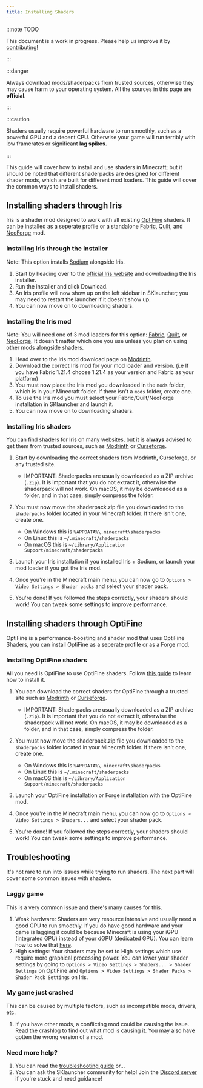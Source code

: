 ```yaml
---
title: Installing Shaders
---
```


:::note TODO

This document is a work in progress. Please help us improve it by [contributing](/contributing/docs.mdx)!

:::

:::danger

Always download mods/shaderpacks from trusted sources, otherwise they may cause harm to your operating system. All the sources in this page are **official**.

:::

:::caution

Shaders usually require powerful hardware to run smoothly, such as a powerful GPU and a decent CPU. Otherwise your game will run terribly with low framerates
or significant **lag spikes.**

:::

This guide will cover how to install and use shaders in Minecraft; but it should be noted that different shaderpacks are designed for
different shader mods, which are built for different mod loaders. This guide will cover the common ways to install shaders.

## Installing shaders through Iris
Iris is a shader mod designed to work with all existing [OptiFine](/modding/optifine.mdx) shaders. It can be installed
as a seperate profile or a standalone [Fabric](/modding/fabric.mdx), [Quilt](/modding/quilt.mdx), and [NeoForge](/modding/neoforge.mdx) mod.

### Installing Iris through the Installer
Note: This option installs [Sodium](https://modrinth.com/mod/sodium) alongside Iris.

1. Start by heading over to the [official Iris website](https://www.irisshaders.dev/download) and downloading the Iris installer.
2. Run the installer and click Download.
3. An Iris profile will now show up on the left sidebar in SKlauncher; you may need to restart the launcher if it doesn't show up.
4. You can now move on to downloading shaders.

### Installing the Iris mod
Note: You will need one of 3 mod loaders for this option: [Fabric](/modding/fabric.mdx), [Quilt](/modding/quilt.mdx), or [NeoForge](/modding/neoforge.mdx).
It doesn't matter which one you use unless you plan on using other mods alongside shaders.

1. Head over to the Iris mod download page on [Modrinth](https://modrinth.com/mod/iris).
2. Download the correct Iris mod for your mod loader and version. (i.e If you have Fabric 1.21.4 choose 1.21.4 as your version and Fabric as your platform)
3. You must now place the Iris mod you downloaded in the `mods` folder, which is in your Minecraft folder. If there isn't a `mods` folder, create one.
4. To use the Iris mod you must select your Fabric/Quilt/NeoForge installation in SKlauncher and launch it.
5. You can now move on to downloading shaders.

### Installing Iris shaders
You can find shaders for Iris on many websites, but it is **always** advised to get them from trusted sources,
such as [Modrinth](https://modrinth.com/shaders?g=categories:iris) or [Curseforge](https://www.curseforge.com/minecraft/search?class=shaders).

1. Start by downloading the correct shaders from Modrinth, Curseforge, or any trusted site.
    - IMPORTANT: Shaderpacks are usually downloaded as a ZIP archive (`.zip`). It is important that you do not extract it, otherwise the shaderpack will not work. On macOS, it may be downloaded as a folder, and in that case, simply compress the folder.

2. You must now move the shaderpack.zip file you downloaded to the `shaderpacks` folder located in your Minecraft folder. If there isn't one, create one.
    - On Windows this is `%APPDATA%\.minecraft\shaderpacks`
    - On Linux this is `~/.minecraft/shaderpacks`
    - On macOS this is `~/Library/Application Support/minecraft/shaderpacks`

3. Launch your Iris installation if you installed Iris + Sodium, or launch your mod loader if you got the Iris mod.
4. Once you're in the Minecraft main menu, you can now go to `Options > Video Settings > Shader packs` and select your shader pack.
5. You're done! If you followed the steps correctly, your shaders should work! You can tweak some settings to improve performance.

## Installing shaders through OptiFine
OptiFine is a performance-boosting and shader mod that uses OptiFine Shaders, you can install OptiFine as a seperate profile or as a Forge mod.

### Installing OptiFine shaders
All you need is OptiFine to use OptiFine shaders. Follow [this guide](/modding/optifine.mdx) to learn how to install it.

1. You can download the correct shaders for OptiFine through a trusted site such as [Modrinth](https://modrinth.com/shaders?g=categories:optifine) or [Curseforge](https://www.curseforge.com/minecraft/search?class=shaders).
    - IMPORTANT: Shaderpacks are usually downloaded as a ZIP archive (`.zip`). It is important that you do not extract it, otherwise the shaderpack will not work. On macOS, it may be downloaded as a folder, and in that case, simply compress the folder.

2. You must now move the shaderpack.zip file you downloaded to the `shaderpacks` folder located in your Minecraft folder. If there isn't one, create one.
    - On Windows this is `%APPDATA%\.minecraft\shaderpacks`
    - On Linux this is `~/.minecraft/shaderpacks`
    - On macOS this is `~/Library/Application Support/minecraft/shaderpacks`

3. Launch your OptiFine installation or Forge installation with the OptiFine mod.
4. Once you're in the Minecraft main menu, you can now go to `Options > Video Settings > Shaders...` and select your shader pack.
5. You're done! If you followed the steps correctly, your shaders should work! You can tweak some settings to improve performance.

## Troubleshooting

It's not rare to run into issues while trying to run shaders. The next part will cover some common issues with shaders.

### Laggy game
This is a very common issue and there's many causes for this.

1. Weak hardware: Shaders are very resource intensive and usually need a good GPU to run smoothly. If you do have good hardware and your game
is lagging it could be because Minecraft is using your iGPU (integrated GPU) instead of your dGPU (dedicated GPU). You can learn how to solve
that [here](/faq/game-related#how-to-change-the-gpu-used-in-the-game).
2. High settings: Your shaders may be set to High settings which use require more graphical processing power. You can lower your shader
settings by going to `Options > Video Settings > Shaders... > Shader Settings` on OptiFine and `Options > Video Settings > Shader Packs > Shader Pack Settings` on Iris.

### My game just crashed
This can be caused by multiple factors, such as incompatible mods, drivers, etc.

1. If you have other mods, a conflicting mod could be causing the issue. Read the crashlog to find out what mod is causing it. You may also have
gotten the wrong version of a mod.

### Need more help?
1. You can read the [troubleshooting guide](/category/troubleshooting) or...
2. You can ask the SKlauncher community for help! Join the [Discord server](https://skmedix.pl/discord) if you're stuck and need guidance!
